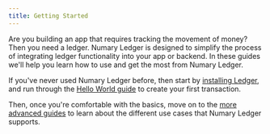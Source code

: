 ```yaml
---
title: Getting Started
---
```



Are you building an app that requires tracking the movement of money? Then you need a ledger. Numary Ledger is designed to simplify the process of integrating ledger functionality into your app or backend. In these guides we'll help you learn how to use and get the most from Numary Ledger.

<!-- a happy graphic here! -->

If you've never used Numary Ledger before, then start by [installing Ledger](installation), and run through the [Hello World guide](hello-world) to create your first transaction.

Then, once you're comfortable with the basics, move on to the [more advanced guides](/oss/ledger/guides/) to learn about the different use cases that Numary Ledger supports.

<DocCardList items={useCurrentSidebarCategory().items}/>